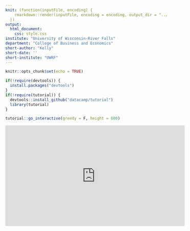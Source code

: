 ```yaml
---
knit: (function(inputFile, encoding) {
    rmarkdown::render(inputFile, encoding = encoding, output_dir = "../docs/")
  })
output: 
  html_document:
    css: style.css
institute: "University of Wisconsin-River Falls"
department: "College of Business and Economics"
short-author: "Kelly"
short-date: ''
short-institute: "UWRF"
---
```


```r
knitr::opts_chunk$set(echo = TRUE)

if(!require(devtools)) {
  install.packages("devtools")
}
if(!require(tutorial)) {
  devtools::install_github("datacamp/tutorial")
  library(tutorial)
}

tutorial::go_interactive(greedy = F, height = 600)
```


:::{.video-responsive}
<iframe 
src="https://www.youtube-nocookie.com/embed/g4HOtQdEBS4" 
width="560" height="315" 
title="YouTube video player" 
frameborder="0" 
allow="accelerometer; autoplay; clipboard-write; encrypted-media; gyroscope; picture-in-picture" 
allowfullscreen 
data-external="1">
</iframe>
:::
